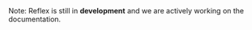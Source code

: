 <Callout>
  Note: Reflex is still in <Strong>development</Strong> and we are actively
  working on the documentation.
</Callout>
